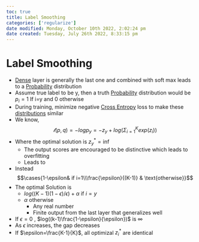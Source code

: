 ```yaml
---
toc: true
title: Label Smoothing
categories: ['regularize']
date modified: Monday, October 10th 2022, 2:02:24 pm
date created: Tuesday, July 26th 2022, 8:33:15 pm
---
```


# Label Smoothing
- [Dense](Dense.qmd) layer is generally the last one and combined with soft max leads to a [Probability](Probability.qmd) distribution
- Assume true label to be y, then a truth [Probability](Probability.qmd) distribution would be $p_i=1$ If i=y and 0 otherwise
- During training, minimize negative [Cross Entropy](Cross%20Entropy.qmd) loss to make these [distributions](Distributions.qmd) similar
- We know, $$\mathscr{l}(p,q) = -log p_y = -z_y + log(\Sigma^{K}_{i=1}exp(z_i))$$
- Where the optimal solution is $z^{\ast}_{y}=\inf$
	- The output scores are encouraged to be distinctive which leads to overfitting
	- Leads to
- Instead $$\cases{1-\epsilon& if i=1\\\frac{\epsilon}{(K-1)} & \text{otherwise}}$$
- The optimal Solution is
	- $log((K-1)(1-\epsilon)/ \epsilon)+\alpha$ if $i=y$
	- $\alpha$ otherwise
		- Any real number
		- Finite output from the last layer that generalizes well
- If $\epsilon =0$ , $log((k-1)\frac{1-\epsilon}{\epsilon})$ is $\infty$
- As $\epsilon$ increases, the gap decreases
- If $\epsilon=\frac{K-1}{K}$, all optimizal $z^{\ast}_{i}$ are identical



